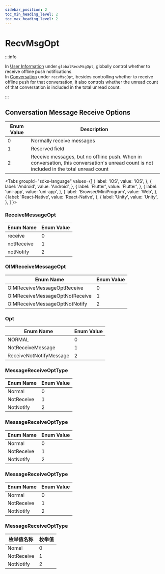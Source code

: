 ```yaml
---
sidebar_position: 2
toc_min_heading_level: 2
toc_max_heading_level: 2
---
```


# RecvMsgOpt

:::info

In [User Information](/class/user/userInfo.mdx) under `globalRecvMsgOpt`, globally control whether to receive offline push notifications.  
In [Conversation](/class/conversation/conversationInfo.mdx) under `recvMsgOpt`, besides controlling whether to receive offline push for that conversation, it also controls whether the unread count of that conversation is included in the total unread count.

:::

## Conversation Message Receive Options

| Enum Value | Description                                                              |
| ---------- | -------------------------------------------------------------------------|
| 0          | Normally receive messages                                                 |
| 1          | Reserved field                                                           |
| 2          | Receive messages, but no offline push. When in conversation, this conversation's unread count is not included in the total unread count |

<Tabs
groupId="sdks-language"
values={[
{ label: 'iOS', value: 'iOS', },
{ label: 'Android', value: 'Android', },
{ label: 'Flutter', value: 'Flutter', },
{ label: 'uni-app', value: 'uni-app', },
{ label: 'Browser/MiniProgram', value: 'Web', },
{ label: 'React-Native', value: 'React-Native', },
{ label: 'Unity', value: 'Unity', },
]
}>

<TabItem value="Flutter">

### ReceiveMessageOpt

| Enum Name   | Enum Value |
| ----------- | ---------- |
| receive     | 0          |
| notReceive  | 1          |
| notNotify   | 2          |

</TabItem>

<TabItem value="iOS">

### OIMReceiveMessageOpt

| Enum Name                        | Enum Value |
| -------------------------------- | ---------- |
| OIMReceiveMessageOptReceive      | 0          |
| OIMReceiveMessageOptNotReceive   | 1          |
| OIMReceiveMessageOptNotNotify    | 2          |

</TabItem>

<TabItem value="Android">

### Opt

| Enum Name                   | Enum Value |
| ----------------------------| ---------- |
| NORMAL                      | 0          |
| NotReceiveMessage           | 1          |
| ReceiveNotNotifyMessage     | 2          |

</TabItem>

<TabItem value="Web">

### MessageReceiveOptType

| Enum Name   | Enum Value |
| ----------- | ---------- |
| Normal      | 0          |
| NotReceive  | 1          |
| NotNotify   | 2          |

</TabItem>

<TabItem value="uni-app">

### MessageReceiveOptType

| Enum Name   | Enum Value |
| ----------- | ---------- |
| Normal      | 0          |
| NotReceive  | 1          |
| NotNotify   | 2          |

</TabItem>

<TabItem value="React-Native">

### MessageReceiveOptType

| Enum Name   | Enum Value |
| ----------- | ---------- |
| Normal      | 0          |
| NotReceive  | 1          |
| NotNotify   | 2          |

</TabItem>

<TabItem value="Unity">

### MessageReceiveOptType

| 枚举值名称 | 枚举值 |
| ---------- | ------ |
| Nomal      | 0      |
| NotReceive | 1      |
| NotNotify  | 2      |

</TabItem>

</Tabs>
